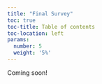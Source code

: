 ```yaml
---
title: "Final Survey"
toc: true
toc-title: Table of contents
toc-location: left
params:
  number: 5
  weight: '5%'
---
```


Coming soon!